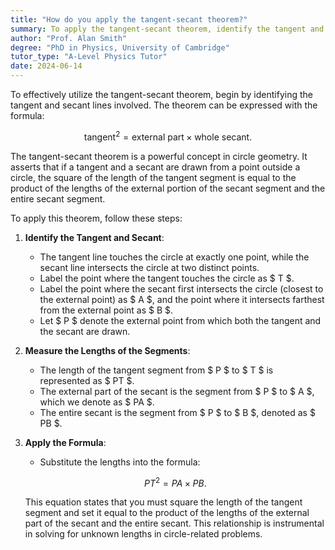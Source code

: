 ```yaml
---
title: "How do you apply the tangent-secant theorem?"
summary: To apply the tangent-secant theorem, identify the tangent and secant, then use the formula; $ \text{tangent}^2 = \text{external part} \times \text{whole secant} $.
author: "Prof. Alan Smith"
degree: "PhD in Physics, University of Cambridge"
tutor_type: "A-Level Physics Tutor"
date: 2024-06-14
---
```


To effectively utilize the tangent-secant theorem, begin by identifying the tangent and secant lines involved. The theorem can be expressed with the formula:

$$
\text{tangent}^2 = \text{external part} \times \text{whole secant}.
$$

The tangent-secant theorem is a powerful concept in circle geometry. It asserts that if a tangent and a secant are drawn from a point outside a circle, the square of the length of the tangent segment is equal to the product of the lengths of the external portion of the secant segment and the entire secant segment.

To apply this theorem, follow these steps:

1. **Identify the Tangent and Secant**: 
   - The tangent line touches the circle at exactly one point, while the secant line intersects the circle at two distinct points. 
   - Label the point where the tangent touches the circle as $ T $.
   - Label the point where the secant first intersects the circle (closest to the external point) as $ A $, and the point where it intersects farthest from the external point as $ B $.
   - Let $ P $ denote the external point from which both the tangent and the secant are drawn.

2. **Measure the Lengths of the Segments**:
   - The length of the tangent segment from $ P $ to $ T $ is represented as $ PT $.
   - The external part of the secant is the segment from $ P $ to $ A $, which we denote as $ PA $.
   - The entire secant is the segment from $ P $ to $ B $, denoted as $ PB $.

3. **Apply the Formula**:
   - Substitute the lengths into the formula: 
   
   $$
   PT^2 = PA \times PB.
   $$
   
   This equation states that you must square the length of the tangent segment and set it equal to the product of the lengths of the external part of the secant and the entire secant. This relationship is instrumental in solving for unknown lengths in circle-related problems.
    